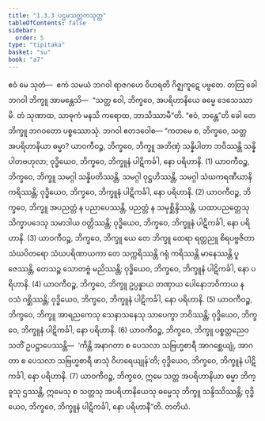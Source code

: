 ```yaml
---
title: "1.3.3 ပဌမသတ္တကသုတ္တ"
tableOfContents: false
sidebar:
  order: 5
type: "tipitaka"
basket: "su"
book: "a7"
---
```



<DynamicBreadcrumb />

<Division number="23" book="a7">

<Paragraph number="118" book="a7">
ဧဝံ မေ သုတံ—  ဧကံ သမယံ ဘဂဝါ ရာဇဂဟေ ဝိဟရတိ ဂိဇ္ဈကူဋေ ပဗ္ဗတေ. တတြ ခေါ ဘဂဝါ ဘိက္ခူ အာမန္တေသိ—  “သတ္တ ဝေါ, ဘိက္ခဝေ, အပရိဟာနိယေ ဓမ္မေ ဒေသေဿာမိ. တံ သုဏာထ, သာဓုကံ မနသိ ကရောထ, ဘာသိဿာမီ”တိ. “ဧဝံ, ဘန္တေ”တိ ခေါ တေ ဘိက္ခူ ဘဂဝတော ပစ္စဿောသုံ. ဘဂဝါ ဧတဒဝေါစ—
</Paragraph>

<Paragraph number="119" book="a7">
“ကတမေ စ, ဘိက္ခဝေ, သတ္တ အပရိဟာနိယာ ဓမ္မာ? ယာဝကီဝဉ္စ, ဘိက္ခဝေ, ဘိက္ခူ အဘိဏှံ သန္နိပါတာ ဘဝိဿန္တိ သန္နိပါတဗဟုလာ; ဝုဒ္ဓိယေဝ, ဘိက္ခဝေ, ဘိက္ခူနံ ပါဋိကင်္ခါ, နော ပရိဟာနိ. (1)
</Paragraph>

<Paragraph number="120" book="a7">
ယာဝကီဝဉ္စ, ဘိက္ခဝေ, ဘိက္ခူ သမဂ္ဂါ သန္နိပတိဿန္တိ, သမဂ္ဂါ ဝုဋ္ဌဟိဿန္တိ, သမဂ္ဂါ သံဃကရဏီယာနိ ကရိဿန္တိ; ဝုဒ္ဓိယေဝ, ဘိက္ခဝေ, ဘိက္ခူနံ ပါဋိကင်္ခါ, နော ပရိဟာနိ. (2)
</Paragraph>

<Paragraph number="121" book="a7">
ယာဝကီဝဉ္စ, ဘိက္ခဝေ, ဘိက္ခူ အပညတ္တံ န ပညာပေဿန္တိ, ပညတ္တံ န သမုစ္ဆိန္ဒိဿန္တိ, ယထာပညတ္တေသု သိက္ခာပဒေသု သမာဒါယ ဝတ္တိဿန္တိ; ဝုဒ္ဓိယေဝ, ဘိက္ခဝေ, ဘိက္ခူနံ ပါဋိကင်္ခါ, နော ပရိဟာနိ. (3)
</Paragraph>

<Paragraph number="122" book="a7">
ယာဝကီဝဉ္စ, ဘိက္ခဝေ, ဘိက္ခူ ယေ တေ ဘိက္ခူ ထေရာ ရတ္တညူ စိရပဗ္ဗဇိတာ သံဃပိတရော သံဃပရိဏာယကာ တေ သက္ကရိဿန္တိ ဂရုံ ကရိဿန္တိ မာနေဿန္တိ ပူဇေဿန္တိ, တေသဉ္စ သောတဗ္ဗံ မညိဿန္တိ; ဝုဒ္ဓိယေဝ, ဘိက္ခဝေ, ဘိက္ခူနံ ပါဋိကင်္ခါ, နော ပရိဟာနိ. (4)
</Paragraph>

<Paragraph number="123" book="a7">
ယာဝကီဝဉ္စ, ဘိက္ခဝေ, ဘိက္ခူ ဥပ္ပန္နာယ တဏှာယ ပေါနောဘဝိကာယ န ဝသံ ဂစ္ဆိဿန္တိ; ဝုဒ္ဓိယေဝ, ဘိက္ခဝေ, ဘိက္ခူနံ ပါဋိကင်္ခါ, နော ပရိဟာနိ. (5)
</Paragraph>

<Paragraph number="124" book="a7">
ယာဝကီဝဉ္စ, ဘိက္ခဝေ, ဘိက္ခူ အာရညကေသု သေနာသနေသု သာပေက္ခာ ဘဝိဿန္တိ; ဝုဒ္ဓိယေဝ, ဘိက္ခဝေ, ဘိက္ခူနံ ပါဋိကင်္ခါ, နော ပရိဟာနိ. (6)
</Paragraph>

<Paragraph number="125" book="a7">
ယာဝကီဝဉ္စ, ဘိက္ခဝေ, ဘိက္ခူ ပစ္စတ္တညေဝ သတိံ ဥပဋ္ဌာပေဿန္တိ—  ‘ကိန္တိ အနာဂတာ စ ပေသလာ သဗြဟ္မစာရီ အာဂစ္ဆေယျုံ, အာဂတာ စ ပေသလာ သဗြဟ္မစာရီ ဖာသုံ ဝိဟရေယျုန်’တိ; ဝုဒ္ဓိယေဝ, ဘိက္ခဝေ, ဘိက္ခူနံ ပါဋိကင်္ခါ, နော ပရိဟာနိ. (7)
</Paragraph>

<Paragraph number="126" book="a7">
ယာဝကီဝဉ္စ, ဘိက္ခဝေ, ဣမေ သတ္တ အပရိဟာနိယာ ဓမ္မာ ဘိက္ခူသု ဌဿန္တိ, ဣမေသု စ သတ္တသု အပရိဟာနိယေသု ဓမ္မေသု ဘိက္ခူ သန္ဒိဿိဿန္တိ; ဝုဒ္ဓိယေဝ, ဘိက္ခဝေ, ဘိက္ခူနံ ပါဋိကင်္ခါ, နော ပရိဟာနီ”တိ.

</Paragraph>
</Division>

<Paragraph number="127" type="center" book="a7">
တတိယံ.
</Paragraph>